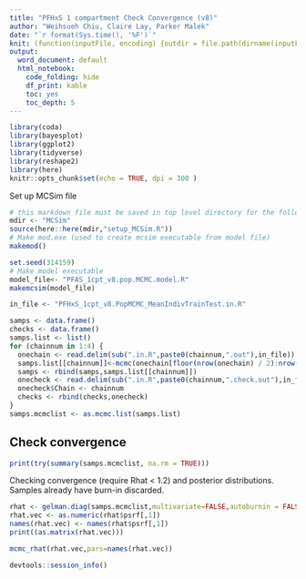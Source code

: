 ```yaml
---
title: "PFHxS 1 compartment Check Convergence (v8)"
author: "Weihsueh Chiu, Claire Lay, Parker Malek"
date: "`r format(Sys.time(), '%F')`"
knit: (function(inputFile, encoding) {outdir = file.path(dirname(inputFile), 'markdown', paste0(format(Sys.time(), '%F'))); if(!dir.exists(outdir)){dir.create(outdir)}; rmarkdown::render(inputFile, encoding = encoding, output_format = 'all', output_dir = outdir) })
output:
  word_document: default
  html_notebook:
    code_folding: hide
    df_print: kable
    toc: yes
    toc_depth: 5
---
```


```r
library(coda)
library(bayesplot) 
library(ggplot2)
library(tidyverse)
library(reshape2)
library(here)
knitr::opts_chunk$set(echo = TRUE, dpi = 300 )
```

Set up MCSim file

```r
# this markdown file must be saved in top level directory for the following to work; the mcsim code depends on getwd results.
mdir <- "MCSim"
source(here::here(mdir,"setup_MCSim.R"))
# Make mod.exe (used to create mcsim executable from model file)
makemod() 
```

```r
set.seed(314159)
# Make model executable
model_file<- "PFAS_1cpt_v8.pop.MCMC.model.R"
makemcsim(model_file)

in_file <- "PFHxS_1cpt_v8.PopMCMC_MeanIndivTrainTest.in.R" 

samps <- data.frame()
checks <- data.frame()
samps.list <- list()
for (chainnum in 1:4) {
  onechain <- read.delim(sub(".in.R",paste0(chainnum,".out"),in_file))
  samps.list[[chainnum]]<-mcmc(onechain[floor(nrow(onechain) / 2):nrow(onechain), -1])
  samps <- rbind(samps,samps.list[[chainnum]])
  onecheck <- read.delim(sub(".in.R",paste0(chainnum,".check.out"),in_file))
  onecheck$Chain <- chainnum
  checks <- rbind(checks,onecheck)
}
samps.mcmclist <- as.mcmc.list(samps.list)

```

## Check convergence


```r
print(try(summary(samps.mcmclist, na.rm = TRUE))) 
```

Checking convergence (require Rhat < 1.2) and posterior distributions.  Samples already have burn-in discarded.

```r
rhat <- gelman.diag(samps.mcmclist,multivariate=FALSE,autoburnin = FALSE)
rhat.vec <- as.numeric(rhat$psrf[,1])
names(rhat.vec) <- names(rhat$psrf[,1])
print((as.matrix(rhat.vec)))

mcmc_rhat(rhat.vec,pars=names(rhat.vec))

```


```r
devtools::session_info()
```